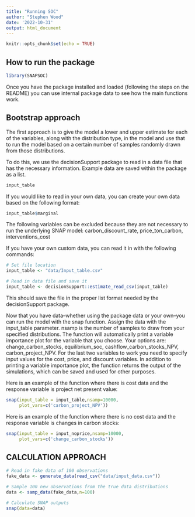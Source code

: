```yaml
---
title: "Running SOC"
author: "Stephen Wood"
date: '2022-10-31'
output: html_document
---
```


```r
knitr::opts_chunk$set(echo = TRUE)
```

## How to run the package
```r
library(SNAPSOC)
```
Once you have the package installed and loaded (following the steps on the README) you can use internal package data to see how the main functions work.

## Bootstrap approach
The first approach is to give the model a lower and upper estimate for each of the variables, along with the distribution type, in the model and use that to run the model based on a certain number of samples randomly drawn from those distributions.

To do this, we use the decisionSupport package to read in a data file that has the necessary information. Example data are saved within the package as a list.
```r
input_table
```

If you would like to read in your own data, you can create your own data based on the following format:

```r
input_table$marginal
```

The following variables can be excluded because they are not necessary to run the underlying SNAP model: carbon_discount_rate, price_ton_carbon, interventions_cost

If you have your own custom data, you can read it in with the following commands:

```r
# Set file location
input_table <- "data/Input_table.csv"

# Read in data file and save it
input_table <- decisionSupport::estimate_read_csv(input_table)
```

This should save the file in the proper list format needed by the decisionSupport package.

Now that you have data--whether using the package data or your own--you can run the model with the snap function. Assign the data with the input_table parameter. nsamp is the number of samples to draw from your specified distributions. The function will automatically print a variable importance plot for the variable that you choose. Your options are: change_carbon_stocks, equilibrium_soc, cashflow_carbon_stocks_NPV, carbon_project_NPV. For the last two variables to work you need to specify input values for the cost, price, and discount variables. In addition to printing a variable importance plot, the function returns the output of the simulations, which can be saved and used for other purposes.

Here is an example of the function where there is cost data and the response variable is project net present value:
```r
snap(input_table = input_table,nsamp=10000,
     plot_vars=c('carbon_project_NPV'))
```

Here is an example of the function where there is no cost data and the response variable is changes in carbon stocks:
```r
snap(input_table = input_noprice,nsamp=10000,
     plot_vars=c('change_carbon_stocks'))
```

## CALCULATION APPROACH

```r
# Read in fake data of 100 observations
fake_data <- generate_data(read_csv("data/input_data.csv"))
```

```r
# Sample 100 new observations from the true data distributions
data <- samp_data(fake_data,n=100)
```

```r
# Calculate SNAP outputs
snap(data=data)
```


